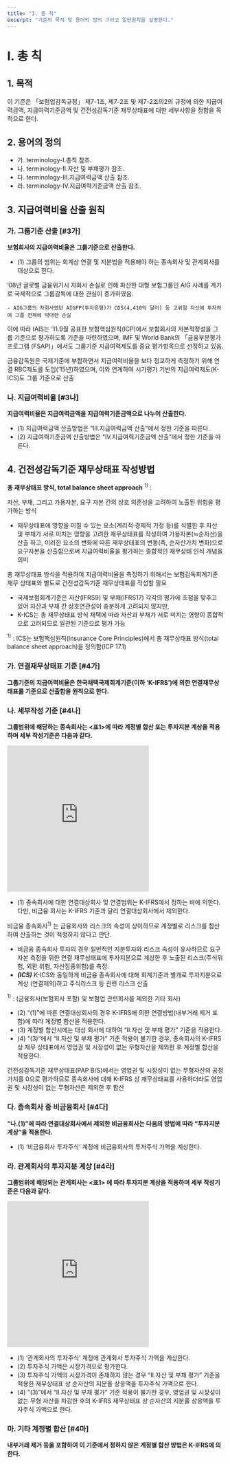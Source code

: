 ```yaml
---
title: "I. 총 칙"
excerpt: "기준의 목적 및 용어의 정의 그리고 일반원칙을 설명한다."
---
```

# I. 총 칙

## 1. 목적
이 기준은 「보험업감독규정」 제7-1조, 제7-2조 및 제7-2조의2의 규정에 의한 지급여력금액, 지급여력기준금액 및 건전성감독기준 재무상태표에 대한 세부사항을 정함을 목적으로 한다.

## 2. 용어의 정의
- 가. terminology-I.총칙 참조.
- 나. terminology-II.자산 및 부채평가 참조.
- 다. terminology-III.지급여력금액 산출 참조.
- 라. terminology-IV.지급여력기준금액 산출 참조.

## 3. 지급여력비율 산출 원칙

### 가. 그룹기준 산출 [#3가]
**보험회사의 지급여력비율은 그룹기준으로 산출한다.**
- (1) 그룹의 범위는 회계상 연결 및 지분법을 적용해야 하는 종속회사 및 관계회사를 대상으로 한다.

<Accordion multiple activeIndex={[]}>
  <AccordionTab header="그룹기준 지급여력비율 산출배경">

  ’08년 글로벌 금융위기시 자회사 손실로 인해 파산한 대형 보험그룹인 AIG 사례를 계기로 국제적으로 그룹감독에 대한 관심이 증가하였음.

    - AIG그룹의 자회사였던 AIGFP(투자은행)가 CDS(4,410억 달러) 등 고위험 자산에 투자하여 그룹 전체에 막대한 손실

  이에 따라 IAIS는 ’11.9월 공표한 보험핵심원칙(ICP)에서 보험회사의 자본적정성을 그룹 기준으로 평가하도록 기준을 마련하였으며, IMF 및 World Bank의 「금융부문평가프로그램 (FSAP)」에서도 그룹기준 지급여력제도를 중요 평가항목으로 선정하고 있음.

  금융감독원은 국제기준에 부합하면서 지급여력비율을 보다 정교하게 측정하기 위해 연결 RBC제도를 도입(’15년)하였으며, 이와 연계하여 시가평가 기반의 지급여력제도(K-ICS)도 그룹 기준으로 산출

  </AccordionTab>
</Accordion>

### 나. 지급여력비율 [#3나]
**지급여력비율은 지급여력금액을 지급여력기준금액으로 나누어 산출한다.**
- (1) 지급여력금액 산출방법은 “III.지급여력금액 산출”에서 정한 기준을 따른다.
- (2) 지급여력기준금액 산출방법은 “IV.지급여력기준금액 산출”에서 정한 기준을 따른다.

## 4. 건전성감독기준 재무상태표 작성방법
<Accordion multiple activeIndex={[]}>
  <AccordionTab header ="건전성감독기준 재무상태표 별도 작성의 필요성">

  **총 재무상태표 방식, total balance sheet approach**  $^{1)}$ :

  자산, 부채, 그리고 가용자본, 요구 자본 간의 상호 의존성을 고려하여 노출된 위험을 평가하는 방식

  - 재무상태표에 영향을 미칠 수 있는 요소(계리적·경제적 가정 등)를 식별한 후 자산 및 부채가 서로 미치는 영향을 고려한 재무상태표를 작성하여 가용자본(≒순자산)을 산출 하고, 이러한 요소의 변화에 따른 재무상태표의 변동(즉, 순자산가치 변화)으로 요구자본을 산출함으로써 지급여력비율을 평가하는 종합적인 재무상태 인식 개념을 의미

  총 재무상태표 방식을 적용하여 지급여력비율을 측정하기 위해서는 보험감독회계기준 재무 상태표와 별도로 건전성감독기준 재무상태표를 작성할 필요
  - 국제보험회계기준은 자산(IFRS9) 및 부채(IFRS17) 각각의 평가에 초점을 맞추고 있어 자산과 부채 간 상호연관성이 충분하게 고려되지 않지만,
  - K-ICS는 총 재무상태표 방식 채택에 따라 자산과 부채가 서로 미치는 영향이 종합적으로 고려되므로 일관된 기준으로 평가 가능

  $^{1)}$ : ICS는 보험핵심원칙(Insurance Core Principles)에서 총 재무상태표 방식(total balance sheet approach)을 정의함(ICP 17.1)

  </AccordionTab>
</Accordion>


### 가. 연결재무상태표 기준 [#4가]
**그룹기준의 지급여력비율은 한국채택국제회계기준(이하 ‘K-IFRS’)에 의한 연결재무상태표를 기준으로 산출함을 원칙으로 한다.**

### 나. 세부작성 기준 [#4나]
**그룹범위에 해당하는 종속회사는 \<표1>에 따라 계정별 합산 또는 투자지분 계상을 적용 하며 세부 작성기준은 다음과 같다.**


<iframe
  width="330"
  height="340"
  frameborder="0"
  scrolling="no"
  title=""
  src="https://docs.google.com/spreadsheets/d/e/2PACX-1vS0XRomFHnFmSo7g5AGXULeCeBGUf4mrVYenxp2H2P7I7IMCOJ8lI8uX8m4fx90J6jPhlnD58ATQPYa/pubhtml?gid=1278201825&amp;range=table1&amp;single=true&amp;widget=true&amp;headers=false">
</iframe>



- (1) 종속회사에 대한 연결대상회사 및 연결범위는 K-IFRS에서 정하는 바에 의한다. 다만, 비금융 회사는 K-IFRS 기준과 달리 연결대상회사에서 제외한다.

<Accordion multiple activeIndex={[]}>
  <AccordionTab header="비금융회사를 연결대상회사에서 제외하는 이유">

  비금융 종속회사$^{1)}$ 는 금융회사와 리스크의 속성이 상이하므로 계정별로 리스크를 합산하여 산출하는 것이 적정하지 않다고 판단.

  - 비금융 종속회사 투자의 경우 일반적인 지분투자와 리스크 속성이 유사하므로 요구자본 측정을 위한 연결 재무상태표에 투자지분으로 계상한 후 노출된 리스크(주식위험, 외환 위험, 자산집중위험)를 측정.
  - **_(ICS)_** K-ICS와 동일하게 비금융 종속회사에 대해 회계기준과 별개로 투자지분으로 계상 (연결제외)하고 주식리스크 등 관련 리스크 산출

$^{1)}$  : (금융회사(보험회사 포함) 및 보험업 관련회사를 제외한 기타 회사)
  </AccordionTab>
</Accordion>


- (2) “(1)”에 따른 연결대상회사의 경우 K-IFRS에 의한 연결방법(내부거래 제거 포함)에 따라 계정별 합산을 적용한다.
- (3) 계정별 합산시에는 대상 회사에 대하여 “II.자산 및 부채 평가” 기준을 적용한다.
- (4) “(3)”에서 “II.자산 및 부채 평가” 기준 적용이 불가한 경우, 종속회사의 K-IFRS 상 재무 상태표에서 영업권 및 시장성이 없는 무형자산을 제외한 후 계정별 합산을 적용한다.



<Accordion multiple activeIndex={[]}>
  <AccordionTab header="“II.자산 및 부채 평가” 기준 적용이 불가한 경우, 종속회사의 K-IFRS 상 재무상태표에서 영업권 및 시장성이 없는 무형자산을 제외한 후 계정별 합산을 적용하는 이유 ">

  건전성감독기준 재무상태표(PAP B/S)에서는 영업권 및 시장성이 없는 무형자산의 공정 가치를 0으로 평가하므로 종속회사에 대해 K-IFRS 상 재무상태표를 사용하더라도 영업권 및 시장성이 없는 무형자산은 제외한 후 합산
  </AccordionTab>
</Accordion>





### 다. 종속회사 중 비금융회사 [#4다]
**“나.(1)”에 따라 연결대상회사에서 제외한 비금융회사는 다음의 방법에 따라 “투자지분 계상”을 적용한다.**
- (1) ‘비금융회사 투자주식’ 계정에 비금융회사의 투자주식 가액을 계상한다.

### 라. 관계회사의 투자지분 계상 [#4라]
**그룹범위에 해당되는 관계회사는 \<표1> 에 따라 투자지분 계상을 적용하며 세부 작성기준은 다음과 같다.**

<iframe
  width="330"
  height="340"
  frameborder="0"
  scrolling="no"
  title=""
  src="https://docs.google.com/spreadsheets/d/e/2PACX-1vS0XRomFHnFmSo7g5AGXULeCeBGUf4mrVYenxp2H2P7I7IMCOJ8lI8uX8m4fx90J6jPhlnD58ATQPYa/pubhtml?gid=1278201825&amp;range=table1&amp;single=true&amp;widget=true&amp;headers=false">
</iframe>

- (1) ‘관계회사의 투자주식’ 계정에 관계회사 투자주식 가액을 계상한다.
- (2) 투자주식 가액은 시장가격으로 평가한다.
- (3) 투자주식 가액의 시장가격이 존재하지 않는 경우 “II.자산 및 부채 평가” 기준을 적용한 재무상태표 상 순자산의 지분율 상응액을 투자주식 가액으로 한다.
- (4) “(3)”에서 “II.자산 및 부채 평가” 기준 적용이 불가한 경우, 영업권 및 시장성이 없는 무형 자산을 차감한 후의 K-IFRS 재무상태표 상 순자산의 지분율 상응액을 투자주식 가액으로 한다.

### 마. 기타 계정별 합산 [#4마]
**내부거래 제거 등을 포함하여 이 기준에서 정하지 않은 계정별 합산 방법은 K-IFRS에 의한다.**
